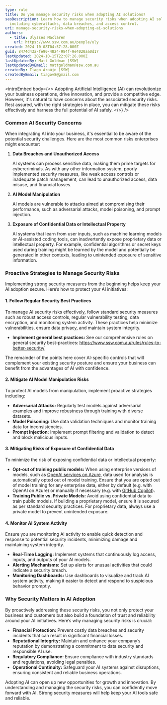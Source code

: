 ```yaml
---
type: rule
title: Do you manage security risks when adopting AI solutions?
seoDescription: Learn how to manage security risks when adopting AI solutions,
  including cyberattacks, data breaches, and access control.
uri: manage-security-risks-when-adopting-ai-solutions
authors:
  - title: Ulysses Maclaren
    url: https://www.ssw.com.au/people/uly
created: 2024-10-08T04:57:28.000Z
guid: 8474d43a-fe90-4824-984f-9e4020aa0d17
lastUpdated: 2024-10-15T22:07:26.000Z
lastUpdatedBy: Matt Goldman [SSW]
lastUpdatedByEmail: mattgoldman@ssw.com.au
createdBy: Tiago Araújo [SSW]
createdByEmail: tiagov8@gmail.com
---
```

<introEmbed
  body={<>
Adopting Artificial Intelligence (AI) can revolutionize your business operations, drive innovation, and provide a competitive edge. However, it's natural to have concerns about the associated security risks. Rest assured, with the right strategies in place, you can mitigate these risks effectively and harness the full potential of AI safely.
  </>}
/>
### Common AI Security Concerns

When integrating AI into your business, it's essential to be aware of the potential security challenges. Here are the most common risks enterprises might encounter:

1. **Data Breaches and Unauthorized Access**

   AI systems can process sensitive data, making them prime targets for cybercriminals. As with any other information system, poorly implemented security measures, like weak access controls or inadequate patch management, can lead to unauthorized access, data misuse, and financial losses.
2. **AI Model Manipulation**

   AI models are vulnerable to attacks aimed at compromising their performance, such as adversarial attacks, model poisoning, and prompt injection.
3. **Exposure of Confidential Data or Intellectual Property**

   AI systems that learn from user inputs, such as machine learning models or AI-assisted coding tools, can inadvertently expose proprietary data or intellectual property. For example, confidential algorithms or secret keys used during training might be learned by the model and potentially be generated in other contexts, leading to unintended exposure of sensitive information.

### Proactive Strategies to Manage Security Risks

Implementing strong security measures from the beginning helps keep your AI adoption secure. Here’s how to protect your AI initiatives:

#### 1. Follow Regular Security Best Practices

To manage AI security risks effectively, follow standard security measures such as robust access controls, regular vulnerability testing, data encryption, and monitoring system activity. These practices help minimize vulnerabilities, ensure data privacy, and maintain system integrity.

* **Implement general best practices:** See our comprehensive rules on general security best-practices: <https://www.ssw.com.au/rules/rules-to-better-security/>

The remainder of the points here cover AI-specific controls that will complement your existing security posture and ensure your business can benefit from the advantages of AI with confidence.

#### 2. Mitigate AI Model Manipulation Risks

To protect AI models from manipulation, implement proactive strategies including:

* **Adversarial Attacks:** Regularly test models against adversarial examples and improve robustness through training with diverse datasets.
* **Model Poisoning:** Use data validation techniques and monitor training data for inconsistencies.
* **Prompt Injection:** Implement prompt filtering and validation to detect and block malicious inputs.

#### 3. Mitigating Risks of Exposure of Confidential Data

To minimize the risk of exposing confidential data or intellectual property:

* **Opt-out of training public models:** When using enterprise versions of models, such as [OpenAI services on Azure](https://azure.microsoft.com/products/ai-services/openai-service?WT.mc_id=AI-MVP-33518), data used for analysis is automatically opted out of model training. Ensure that you are opted out of model training for any enterprise data, either by default (e.g. with OpenAI on Azure) or manually if necessary (e.g. with [GitHub Copilot](https://github.com/features/copilot)).
* **Training Public vs. Private Models:** Avoid using confidential data to train public models. If building a proprietary model, ensure it is secured as per standard security practices. For proprietary data, always use a private model to prevent unintended exposure.

#### 4. Monitor AI System Activity

Ensure you are monitoring AI activity to enable quick detection and response to potential security incidents, minimizing damage and maintaining system integrity.

* **Real-Time Logging:** Implement systems that continuously log access, inputs, and outputs of your AI models.
* **Alerting Mechanisms:** Set up alerts for unusual activities that could indicate a security breach.
* **Monitoring Dashboards:** Use dashboards to visualize and track AI system activity, making it easier to detect and respond to suspicious behavior promptly.

### Why Security Matters in AI Adoption

By proactively addressing these security risks, you not only protect your business and customers but also build a foundation of trust and reliability around your AI initiatives. Here’s why managing security risks is crucial:

* **Financial Protection:** Prevent costly data breaches and security incidents that can result in significant financial losses.
* **Reputational Integrity:** Maintain and enhance your company’s reputation by demonstrating a commitment to data security and responsible AI use.
* **Regulatory Compliance:** Ensure compliance with industry standards and regulations, avoiding legal penalties.
* **Operational Continuity:** Safeguard your AI systems against disruptions, ensuring consistent and reliable business operations.

Adopting AI can open up new opportunities for growth and innovation. By understanding and managing the security risks, you can confidently move forward with AI. Strong security measures will help keep your AI tools safe and reliable.
